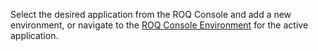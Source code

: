 Select the desired application from the ROQ Console and add a new environment, or navigate to the [ROQ Console Environment](https://console.roq.tech/environments) for the active application.